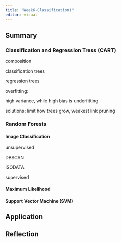 ```yaml
---
title: "Week6-Classification1"
editor: visual
---
```


## Summary 

### Classification and Regression Tress (CART)

composition

classification trees

regression trees

overfitting:

high variance, while high bias is underfitting

solutions: limit how trees grow, weakest link pruning

### Random Forests

#### Image Classification

unsupervised

DBSCAN

ISODATA

supervised

#### Maximum Likelihood

#### Support Vector Machine (SVM)

## Application

## Reflection
